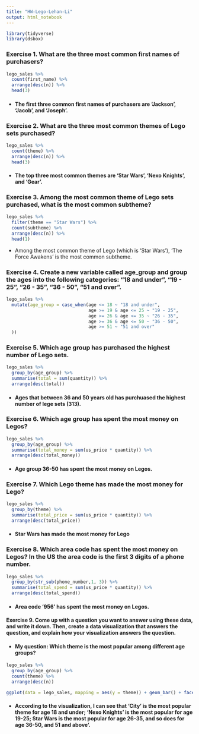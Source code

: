 ```yaml
---
title: "HW-Lego-Lehan-Li"
output: html_notebook
---
```



```r

library(tidyverse)
library(dsbox)

```



### Exercise 1. What are the three most common first names of purchasers?

```r
lego_sales %>% 
  count(first_name) %>%
  arrange(desc(n)) %>%
  head(3)
```
  - #### The first three common first names of purchasers are ‘Jackson', 'Jacob', and 'Joseph'.


### Exercise 2. What are the three most common themes of Lego sets purchased?

```r
lego_sales %>% 
  count(theme) %>%
  arrange(desc(n)) %>%
  head(3)
```
  - #### The top three most common themes are 'Star Wars', 'Nexo Knights', and 'Gear'.
  

### Exercise 3. Among the most common theme of Lego sets purchased, what is the most common subtheme?

```r
lego_sales %>% 
  filter(theme == "Star Wars") %>%
  count(subtheme) %>%
  arrange(desc(n)) %>%
  head(1)
```
  - Among the most common theme of Lego (which is 'Star Wars'), 'The Force Awakens' is the most common subtheme. 
  
  
### Exercise 4. Create a new variable called age_group and group the ages into the following categories: “18 and under”, “19 - 25”, “26 - 35”, “36 - 50”, “51 and over”.

```r
lego_sales %>%
  mutate(age_group = case_when(age <= 18 ~ "18 and under", 
                               age >= 19 & age <= 25 ~ "19 - 25", 
                               age >= 26 & age <= 35 ~ "26 - 35", 
                               age >= 36 & age <= 50 ~ "36 - 50", 
                               age >= 51 ~ "51 and over"
  ))
```

### Exercise 5. Which age group has purchased the highest number of Lego sets.

```r
lego_sales %>%
  group_by(age_group) %>%
  summarise(total = sum(quantity)) %>%
  arrange(desc(total))
```

  - #### Ages that between 36 and 50 years old has purchuased the highest number of lege sets (313).
  

### Exercise 6. Which age group has spent the most money on Legos?

```r
lego_sales %>%
  group_by(age_group) %>%
  summarise(total_money = sum(us_price * quantity)) %>%
  arrange(desc(total_money))
```

  - #### Age group 36-50 has spent the most money on Legos.
  
  
### Exercise 7. Which Lego theme has made the most money for Lego?

```r
lego_sales %>%
  group_by(theme) %>%
  summarise(total_price = sum(us_price * quantity)) %>%
  arrange(desc(total_price))
```
  - #### Star Wars has made the most money for Lego


### Exercise 8. Which area code has spent the most money on Legos? In the US the area code is the first 3 digits of a phone number.

```r
lego_sales %>%
  group_by(str_sub(phone_number,1, 3)) %>%
  summarise(total_spend = sum(us_price * quantity)) %>%
  arrange(desc(total_spend))
```
  - #### Area code '956' has spent the most money on Legos.
  

#### Exercise 9. Come up with a question you want to answer using these data, and write it down. Then, create a data visualization that answers the question, and explain how your visualization answers the question.


  - #### My question: Which theme is the most popular among different age groups?
  
```r
lego_sales %>%
  group_by(age_group) %>%
  count(theme) %>%
  arrange(desc(n))

ggplot(data = lego_sales, mapping = aes(y = theme)) + geom_bar() + facet_wrap(~age_group, nrow = 1)
```
  
  - #### According to the visualization, I can see that 'City' is the most popular theme for age 18 and under; 'Nexo Knights' is the most popular for age 19-25; Star Wars is the most popular for age 26-35, and so does for age 36-50, and 51 and above'.


